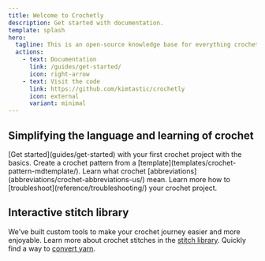 ```yaml
---
title: Welcome to Crochetly
description: Get started with documentation.
template: splash
hero:
  tagline: This is an open-source knowledge base for everything crochet.
  actions:
    - text: Documentation
      link: /guides/get-started/
      icon: right-arrow
    - text: Visit the code
      link: https://github.com/kimtastic/crochetly
      icon: external
      variant: minimal
---
```



## Simplifying the language and learning of crochet

<CardGrid>
	<Card title="Get started" icon="star">
		 [Get started](guides/get-started) with your first crochet project with the basics. 
	</Card>
	<Card title="Templates" icon="puzzle">
		Create a crochet pattern from a [template](templates/crochet-pattern-mdtemplate/).
	</Card>
	<Card title="Abbreviations" icon="pencil">
		Learn what crochet [abbreviations](abbreviations/crochet-abbreviations-us/) mean.
	</Card>
	<Card title="Troubleshooting" icon="open-book">
		Learn more how to [troubleshoot](reference/troubleshooting/) your crochet project.
	</Card>
</CardGrid>

## Interactive stitch library 
We've built custom tools to make your crochet journey easier and more enjoyable.
<CardGrid>
	<Card title="Stitch library" icon="information">
		Learn more about crochet stitches in the <a href="reference/stitch-library/">stitch library</a>.
	</Card>
	<Card title="Yarn substitution" icon="heart">
		Quickly find a way to <a href="templates/yarn-sub">convert yarn</a>.
	</Card>
</CardGrid>




